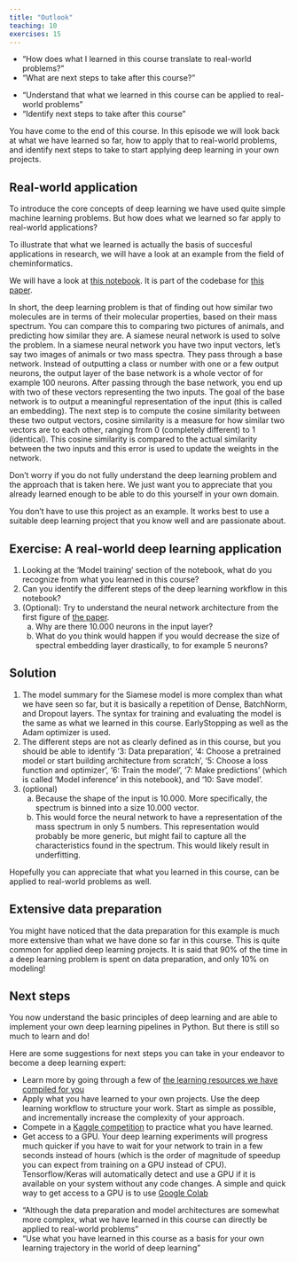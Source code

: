 ```yaml
---
title: "Outlook"
teaching: 10
exercises: 15
---
```


::: questions
- "How does what I learned in this course translate to real-world problems?"
- "What are next steps to take after this course?"
:::

::: objectives
- "Understand that what we learned in this course can be applied to real-world problems"
- "Identify next steps to take after this course"
:::

You have come to the end of this course.
In this episode we will look back at what we have learned so far, how to apply that to real-world problems, and identify
next steps to take to start applying deep learning in your own projects.

## Real-world application
To introduce the core concepts of deep learning we have used quite simple machine learning problems.
But how does what we learned so far apply to real-world applications?

To illustrate that what we learned is actually the basis of succesful applications in research,
we will have a look at an example from the field of cheminformatics.

We will have a look at [this notebook](https://github.com/matchms/ms2deepscore/blob/0.4.0/notebooks/MS2DeepScore_tutorial.ipynb).
It is part of the codebase for [this paper](https://doi.org/10.1186/s13321-021-00558-4).

In short, the deep learning problem is that of finding out how similar two molecules are in terms of their molecular properties,
based on their mass spectrum.
You can compare this to comparing two pictures of animals, and predicting how similar they are.
A siamese neural network is used to solve the problem.
In a siamese neural network you have two input vectors, let's say two images of animals or two mass spectra.
They pass through a base network. Instead of outputting a class or number with one or a few output neurons, the output layer
of the base network is a whole vector of for example 100 neurons. After passing through the base network, you end up with two of these
vectors representing the two inputs. The goal of the base network is to output a meaningful representation of the input (this is called an embedding).
The next step is to compute the cosine similarity between these two output vectors,
cosine similarity is a measure for how similar two vectors are to each other, ranging from 0 (completely different) to 1 (identical).
This cosine similarity is compared to the actual similarity between the two inputs and this error is used to update the weights in the network.

Don't worry if you do not fully understand the deep learning problem and the approach that is taken here.
We just want you to appreciate that you already learned enough to be able to do this yourself in your own domain.

::: instructor
You don't have to use this project as an example.
It works best to use a suitable deep learning project that you know well and are passionate about.
:::
::: challenge
## Exercise: A real-world deep learning application

1. Looking at the 'Model training' section of the notebook, what do you recognize from what you learned in this course?
2. Can you identify the different steps of the deep learning workflow in this notebook?
3. (Optional): Try to understand the neural network architecture from the first figure of [the paper](https://doi.org/10.1186/s13321-021-00558-4).
    a. Why are there 10.000 neurons in the input layer?
    b. What do you think would happen if you would decrease the size of spectral embedding layer drastically, to for example 5 neurons?

:::: solution
## Solution
1. The model summary for the Siamese model is more complex than what we have seen so far,
but it is basically a repetition of Dense, BatchNorm, and Dropout layers.
The syntax for training and evaluating the model is the same as what we learned in this course.
EarlyStopping as well as the Adam optimizer is used.
2. The different steps are not as clearly defined as in this course, but you should be able to identify '3: Data preparation',
'4: Choose a pretrained model or start building architecture from scratch', '5: Choose a loss function and optimizer', '6: Train the model',
'7: Make predictions' (which is called 'Model inference' in this notebook), and '10: Save model'.
3. (optional)
    a. Because the shape of the input is 10.000. More specifically, the spectrum is binned into a size 10.000 vector.
    b. This would force the neural network to have a representation of the mass spectrum in only 5 numbers.
    This representation would probably be more generic, but might fail to capture all the characteristics found in the spectrum.
    This would likely result in underfitting.
::::
:::

Hopefully you can appreciate that what you learned in this course, can be applied to real-world problems as well.

::: callout
## Extensive data preparation
You might have noticed that the data preparation for this example is much more extensive than what we have done so far
in this course. This is quite common for applied deep learning projects. It is said that 90% of the time in a
deep learning problem is spent on data preparation, and only 10% on modeling!
:::

## Next steps
You now understand the basic principles of deep learning and are able to implement your own deep learning pipelines in Python.
But there is still so much to learn and do!

Here are some suggestions for next steps you can take in your endeavor to become a deep learning expert:

* Learn more by going through a few of [the learning resources we have compiled for you](learners/reference.md#external-references)
* Apply what you have learned to your own projects. Use the deep learning workflow to structure your work.
Start as simple as possible, and incrementally increase the complexity of your approach.
* Compete in a [Kaggle competition](https://www.kaggle.com/competitions) to practice what you have learned.
* Get access to a GPU. Your deep learning experiments will progress much quicker if you have to wait for your network to train
in a few seconds instead of hours (which is the order of magnitude of speedup you can expect from training on a GPU instead of CPU).
Tensorflow/Keras will automatically detect and use a GPU if it is available on your system without any code changes.
A simple and quick way to get access to a GPU is to use [Google Colab](https://colab.google/)

::: keypoints
- "Although the data preparation and model architectures are somewhat more complex,
what we have learned in this course can directly be applied to real-world problems"
- "Use what you have learned in this course as a basis for your own learning trajectory in the world of deep learning"
:::
